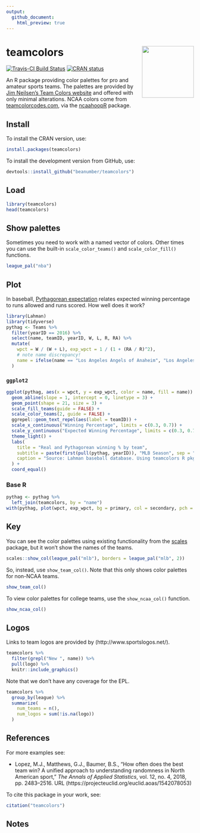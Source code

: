 ```yaml
---
output:
  github_document:
    html_preview: true
---
```

# teamcolors <img src='man/figures/logo.png' align="right" height="139" />

<!-- badges: start -->
[![Travis-CI Build Status](https://travis-ci.org/beanumber/teamcolors.svg?branch=master)](https://travis-ci.org/beanumber/teamcolors)
[![CRAN status](https://www.r-pkg.org/badges/version/teamcolors)](https://cran.r-project.org/package=teamcolors)
<!-- badges: end -->


An R package providing color palettes for pro and amateur sports teams. The palettes are provided by [Jim Neilsen's Team Colors website](http://jim-nielsen.com/teamcolors/) and offered with only minimal alterations. NCAA colors come from [teamcolorcodes.com](https://teamcolorcodes.com/), via the [ncaahoopR](https://github.com/lbenz730/ncaahoopR) package.

## Install

To install the CRAN version, use:

```r
install.packages(teamcolors)
```

To install the development version from GitHub, use:

```r
devtools::install_github("beanumber/teamcolors")
```

## Load

```r
library(teamcolors)
head(teamcolors)
```

## Show palettes

Sometimes you need to work with a named vector of colors. Other times you can use the built-in `scale_color_teams()` and `scale_color_fill()` functions. 

```r
league_pal("nba")
```

## Plot

In baseball, [Pythagorean expectation](https://en.wikipedia.org/wiki/Pythagorean_expectation) relates expected winning percentage to runs allowed and runs scored. How well does it work? 

```r
library(Lahman)
library(tidyverse)
pythag <- Teams %>%
  filter(yearID == 2016) %>%
  select(name, teamID, yearID, W, L, R, RA) %>%
  mutate(
    wpct = W / (W + L), exp_wpct = 1 / (1 + (RA / R)^2),
    # note name discrepancy!
    name = ifelse(name == "Los Angeles Angels of Anaheim", "Los Angeles Angels", name)
  )
```

### `ggplot2`

```r
ggplot(pythag, aes(x = wpct, y = exp_wpct, color = name, fill = name)) +
  geom_abline(slope = 1, intercept = 0, linetype = 3) +
  geom_point(shape = 21, size = 3) +
  scale_fill_teams(guide = FALSE) +
  scale_color_teams(2, guide = FALSE) +
  ggrepel::geom_text_repel(aes(label = teamID)) +
  scale_x_continuous("Winning Percentage", limits = c(0.3, 0.7)) +
  scale_y_continuous("Expected Winning Percentage", limits = c(0.3, 0.7)) +
  theme_light() +
  labs(
    title = "Real and Pythagorean winning % by team",
    subtitle = paste(first(pull(pythag, yearID)), "MLB Season", sep = " "),
    caption = "Source: Lahman baseball database. Using teamcolors R pkg"
  ) +
  coord_equal()
```

### Base R

```r
pythag <- pythag %>%
  left_join(teamcolors, by = "name")
with(pythag, plot(wpct, exp_wpct, bg = primary, col = secondary, pch = 21, cex = 3))
```


## Key

You can see the color palettes using existing functionality from the [scales](https://github.com/r-lib/scales) package, but it won't show the names of the teams. 

```r
scales::show_col(league_pal("mlb"), borders = league_pal("mlb", 2))
```

So, instead, use `show_team_col()`. Note that this only shows color palettes for non-NCAA teams.

```r
show_team_col()
```


To view color palettes for college teams, use the `show_ncaa_col()` function.

```r
show_ncaa_col()
```


## Logos

Links to team logos are provided by (http://www.sportslogos.net/).

```r
teamcolors %>%
  filter(grepl("New ", name)) %>%
  pull(logo) %>%
  knitr::include_graphics()
```

Note that we don't have any coverage for the EPL.

```r
teamcolors %>%
  group_by(league) %>%
  summarize(
    num_teams = n(),
    num_logos = sum(!is.na(logo))
  )
```

## References

For more examples see: 

- Lopez, M.J., Matthews, G.J., Baumer, B.S., "How often does the best team win? A unified approach to understanding randomness in North American sport," *The Annals of Applied Statistics*, vol. 12, no. 4, 2018, pp. 2483--2516. URL (https://projecteuclid.org/euclid.aoas/1542078053)

To cite this package in your work, see:

```r
citation("teamcolors")
```

## Notes
